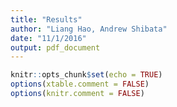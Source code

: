 ```yaml
---
title: "Results"
author: "Liang Hao, Andrew Shibata"
date: "11/1/2016"
output: pdf_document
---
```

```r
knitr::opts_chunk$set(echo = TRUE)
options(xtable.comment = FALSE)
options(knitr.comment = FALSE)
```

